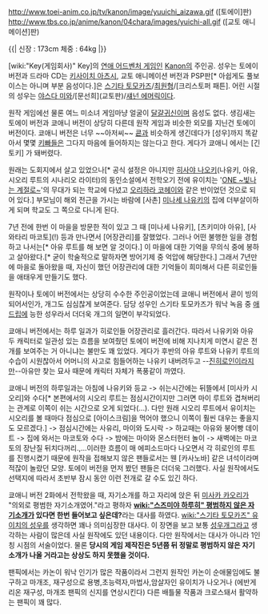 http://www.toei-anim.co.jp/tv/kanon/image/yuuichi_aizawa.gif
([토에이]판)
http://www.tbs.co.jp/anime/kanon/04chara/images/yuichi-all.gif
([교토 애니메이션]판)


{{|
신장 : 173cm
체중 : 64kg
|}}

[wiki:"Key(게임회사)" Key]의 [[연애 어드벤처 게임]]인 [[Kanon]]의 주인공. 성우는 토에이 버전과 드라마 CD는 [[키사이치 아츠시]], 교토 애니메이션 버전과 PSP판[* 아쉽게도 풀보이스는 아니며 부분 음성이다.]은 [[스기타 토모카즈]]/[[최원형]]/[크리스토퍼 패튼]. 어린 시절의 성우는 [[야스다 미와]]/[문선희](교토판)/[[섀넌 에머릭]]이다.

원작 게임에선 물론 여느 미소녀 게임마냥 얼굴이 [[달걀귀신]]이며 음성도 없다. 생김새는 토에이 버전과 쿄애니 버전이 상당히 다른데 원작 게임과 비슷한 외모를 지닌건 토에이 버전이다. 쿄애니 버전은 너무 ~~아저씨~~ [[쿈]]과 비슷하게 생긴데다가 [성우]까지 똑같아서 몇몇 [[키빠]]들은 그다지 마음에 들어하지는 않는다고 한다. 게다가 쿄애니 에서는 [긴토키] 가 돼버렸다.

원래는 도회지에서 살고 있었으나[* 공식 설정은 아니지만 [[히사야 나오키]](나유키, 아유, 시오리 루트의 시나리오 라이터)의 동인소설에서 전학오기 전에 유이치는 '[[ONE ~빛나는 계절로~]]'의 무대가 되는 학교에 다녔고 [[오리하라 코헤이]]와 같은 반이었던 것으로 되어 있다.] 부모님이 해외 전근을 가시는 바람에 [사촌] [[미나세 나유키]]의 집에 더부살이하게 되며 학교도 그 쪽으로 다니게 된다. 

7년 전에 한번 이 마을을 방문한 적이 있고 그 때 [미나세 나유키], [츠키미야 아유], [사와타리 마코토](!) 등과 만나면서 [어장관리]를 잘했었다. 그러나 어떤 불행한 일을 경험하고 나서는[* 아유 루트를 해 보면 알 것이다.] 이 마을에 대한 기억을 무의식 중에 봉하고 살아왔다.[* 굳이 학술적으로 말하자면 방어기제 중 억압에 해당한다.] 그래서 7년만에 마을로 돌아왔을 때, 자신이 했던 어장관리에 대한 기억들이 희미해서 다른 히로인들을 애태우게 만들기도 했다.

원작이나 토에이 버전에서는 상당히 수수한 주인공이었는데 쿄애니 버전에서 쿈이 빙의되어서인가, 개그도 심심찮게 보여준다. 담당 성우인 스기타 토모카즈가 워낙 녹음 중 [[애드립]]에 능한 성우라서 더더욱 개그의 일면이 부각되었다.

쿄애니 버전에서는 하루 일과가 히로인들 어장관리로 흘러간다. 따라서 나유키와 아유 두 캐릭터로 일관성 있는 흐름을 보여줬던 토에이 버전에 비해 지나치게 미연시 같은 전개를 보여주는 거 아니냐는 불만도 꽤 있었다. 게다가 후반의 아유 루트와 나유키 루트의 수습이 시원찮아서 어머니의 사고로 힘들어하는 나유키 내버려두고 --[[진히로인]]이라지만--아유만 찾는 묘사 때문에 캐릭터 자체가 폭풍같이 까였다. 

쿄애니 버전의 하루일과는 아침에 나유키와 등교 -> 쉬는시간에는 뒤뜰에서 [미사카 시오리]와 수다[* 본편에서의 시오리 루트는 점심시간이지만 그러면 마이 루트와 겹쳐버리는 관계로 이쪽이 쉬는 시간으로 오게 되었다(...). 다만 원래 시오리 루트에서 유이치는 시오리를 볼 때마다 점심으로 [아이스크림]을 먹어야 했으니 이쪽이 훨씬 대우는 좋을지도 모르겠다.] -> 점심시간에는 사유리, 마이와 도시락 -> 하교때는 아유와 붕어빵 데이트 -> 집에 와서는 마코토와 수다 -> 밤에는 마이와 몬스터헌터 놀이 -> 새벽에는 마코토의 장난질 뒤치다꺼리.,...이러한 흐름이 매 에피소드마다 나오면서 각 히로인의 루트를 진행시켰기 때문에 원작을 접해보지 않은 팬들로서는 웬 [카사노바] 같은 녀석이라며 적잖이 놀랐던 모양. 토에이 버전을 먼저 봤던 팬들은 더더욱 그러했다. 사실 원작에서도 선택지에 따라서 초반부 잠시 동안 이런 전개로 갈 수도 있긴 하다. 

쿄애니 버전 2화에서 전학왔을 때, 자기소개를 하고 자리에 앉은 뒤 [[미사카 카오리]]가 "의외로 평범한 자기소개였어."라고 평하자 '''[[wiki:"스즈미야 하루히" 평범하지 않은 자기소개]]가 있다면 한번 들어보고 싶은데?'''라는 대사를 하였다. [[wiki:"스기타 토모카즈" 유이치의 성우]]를 생각하면 꽤나 의미심장한 대사다. 이 장면을 보고 보통 [[성우개그]]라고 생각하는 사람이 많은데 사실 원작에도 있던 내용이다. 다만 원작에서는 대사가 아니라 1인칭 시점의 서술이었다. 물론 '''당시의 게임 제작진은 5년쯤 뒤 정말로 평범하지 않은 자기소개가 나올 거라고는 상상도 하지 못했을 것이다.'''

팬픽에서는 카논이 워낙 인기가 많은 작품이라서 그런지 원작인 카논이 순애물임에도 불구하고 마개조, 재구성으로 용병,초능력자,마법사,암살자인 유이치가 나오거나 (에반게리온 재구성, 마개조 팬픽의 신지를 연상시킨다) 다른 배틀물 작품과 크로스돼서 활약하는 팬픽이 꽤 많다.
